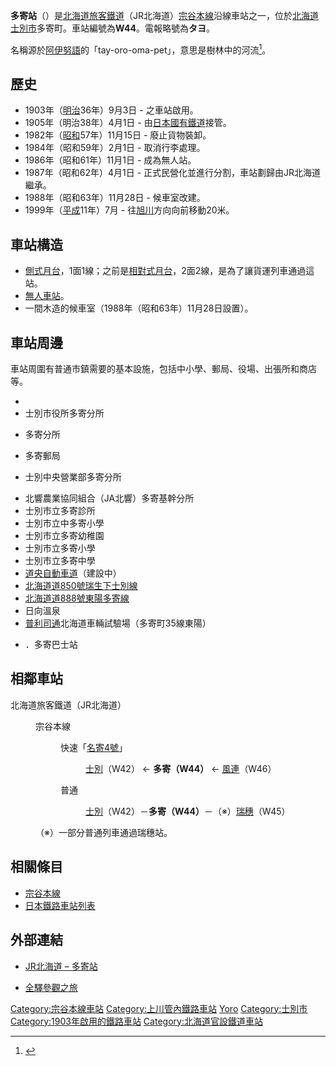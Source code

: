 {{noteTA
|T=zh-tw:多寄車站;zh-hk:多寄站;zh-cn:多寄站;
|1=zh-tw:多寄車站;zh-hk:多寄站;zh-cn:多寄站;
|2=zh-tw:下士別車站;zh-hk:下士別站;zh-cn:下士别站;
|3=zh-tw:瑞穗車站;zh-hk:瑞穗站;zh-cn:瑞穗站;
|4=zh-tw:士別車站;zh-hk:士別站;zh-cn:士别站;
|5=zh-tw:風連車站;zh-hk:風連站;zh-cn:风连站;
}}
{{日本車站資訊
|公司色 =  #2cb431
|文字色 = 
|站名 = 多寄站
|日文原名 = 多寄
|平假名 =たよろ
|羅馬拼音 =Tayoro
|圖片=Tayoro-Station-waiting room.jpg
|圖片說明= 由月台側看到的多寄車站候車室
|前一站 =W42 [[士別站|士別]]
|前一站距離 =7.8
|後一站距離 =2.8
|後一站 = [[瑞穗站_(北海道)|瑞穗]] W45
|電報略號 = タヨ
|車站編號 = {{車站編號c|brown|W44}}
|停站路線數 =
|所屬公司 = [[File:JR_logo_(hokkaido).svg|23px]][[北海道旅客鐵道|北海道旅客鐵道]]（JR北海道）
|所屬路線 = {{Color|#954a35|■}}[[宗谷本線|宗谷本線]]
|距離 =61.7
|起點站 = [[旭川站|旭川]]
|所在地 =[[北海道|北海道]][[士別市|士別市]]多寄町
|車站構造 = [[地面車站|地面車站]]
|月台配置 = 1面1線
|啟用年月日 = 1903年（明治36年）9月3日
|廢站年月日 = 
|上下車人次 = 18
|統計年度 = 2014年
|備註 = [[無人站|無人站]]
}}
'''多寄站'''（{{jpn|j=多寄駅|hg=たよろえき|rm=Tayoro eki|f=y}}）是[[北海道旅客鐵道|北海道旅客鐵道]]（JR北海道）[[宗谷本線|宗谷本線]]沿線車站之一，位於[[北海道|北海道]][[士別市|士別市]]多寄町。車站編號為'''W44'''。電報略號為'''タヨ'''。

名稱源於[[阿伊努語|阿伊努語]]的「tay-oro-oma-pet」，意思是樹林中的河流<ref>{{Cite web|url=http://www.pref.hokkaido.lg.jp/ks/ass/grp/7180P.pdf|title=アイヌ語地名リスト|accessdate=2017-08-17|author=北海道庁|date=|publisher=北海道庁|archive-date=2018-04-17|archive-url=https://web.archive.org/web/20180417012350/http://www.pref.hokkaido.lg.jp/ks/ass/grp/7180P.pdf|dead-url=no}}</ref>。

==歷史==
*1903年（[[明治|明治]]36年）9月3日 - {{Link-ja|北海道官設鐵道|北海道官設鉄道}}之車站啟用。
*1905年（明治38年）4月1日 - 由[[日本國有鐵道|日本國有鐵道]]接管。
*1982年（[[昭和|昭和]]57年）11月15日 - 廢止貨物裝卸。
*1984年（昭和59年）2月1日 - 取消行李處理。
*1986年（昭和61年）11月1日 - 成為無人站。
*1987年（昭和62年）4月1日 - 正式民營化並進行分割，車站劃歸由JR北海道繼承。
*1988年（昭和63年）11月28日 - 候車室改建。
*1999年（[[平成|平成]]11年）7月 - 往[[旭川站|旭川]]方向向前移動20米。

==車站構造==
*[[側式月台|側式月台]]，1面1線；之前是[[相對式月台|相對式月台]]，2面2線，是為了讓貨運列車通過這站。
*[[無人車站|無人車站]]。
*一間木造的候車室（1988年（昭和63年）11月28日設置）。

==車站周邊==
車站周圍有普通市鎮需要的基本設施，包括中小學、郵局、役場、出張所和商店等。
*{{Link-ja|國道40號|国道40号}}
*士別市役所多寄分所
*{{Link-ja|士別警署|士別警察署}}多寄分所
*多寄郵局
*{{Link-ja|北星信用金庫|北星信用金庫}}士別中央營業部多寄分所
*北響農業協同組合（JA北響）多寄基幹分所
*士別市立多寄診所
*士別市立中多寄小學
*士別市立多寄幼稚園
*士別市立多寄小學
*士別市立多寄中學
*[[道央自動車道|道央自動車道]]（建設中）
*[[北海道道850號瑞生下士別線|北海道道850號瑞生下士別線]]
*[[北海道道888號東陽多寄線|北海道道888號東陽多寄線]]
*日向溫泉
*[[普利司通|普利司通]]北海道車輛試驗場（多寄町35線東陽）
*{{Link-ja|道北巴士|道北バス}}．{{Link-ja|士別軌道|士別軌道}}多寄巴士站

== 相鄰車站 ==
; 北海道旅客鐵道（JR北海道）
: {{Color|#954a35|■}}宗谷本線
:: 快速「[[名寄號列車|名寄4號]]」
::: [[士別站|士別]]（W42） ← '''多寄（W44）''' ← [[風連站|風連]]（W46）
:: 普通
:::[[士別站|士別]]（W42）－'''多寄（W44）'''－（※）[[瑞穗站_(北海道)|瑞穗]]（W45） 
:（※）一部分普通列車通過瑞穗站。

==相關條目==
*[[宗谷本線|宗谷本線]]
*[[日本鐵路車站列表|日本鐵路車站列表]]

== 外部連結 ==
*{{ja}}[http://www.jrhokkaido.co.jp/network/station/station.html#4476 JR北海道 – 多寄站]{{Wayback|url=http://www.jrhokkaido.co.jp/network/station/station.html#4476 |date=20190202042725 }}
*{{ja}}[http://www.tsuchibuta.com/jr-hokkaido/souyaline/17tayoro/17tayoro.htm 全驛參觀之旅]{{Wayback|url=http://www.tsuchibuta.com/jr-hokkaido/souyaline/17tayoro/17tayoro.htm |date=20120822021409 }}

{{宗谷本線}}

{{DEFAULTSORT:Tayoro}}
[[Category:宗谷本線車站|Category:宗谷本線車站]]
[[Category:上川管內鐵路車站|Category:上川管內鐵路車站]]
[[Category:日本鐵路車站_Ta|Yoro]]
[[Category:士別市|Category:士別市]]
[[Category:1903年啟用的鐵路車站|Category:1903年啟用的鐵路車站]]
[[Category:北海道官設鐵道車站|Category:北海道官設鐵道車站]]